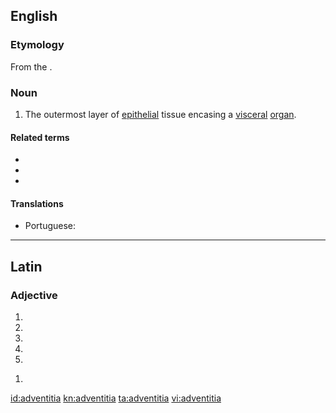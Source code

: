 ==English==

===Etymology===
From the {{etyl|la|en}} {{m|la|adventitius||extraneous}}.

===Noun===
{{en-noun|-}}
{{wikipedia}}

# {{lb|en|anatomy|histology}} The outermost layer of [[epithelial]] tissue encasing a [[visceral]] [[organ]].

====Related terms====
* {{l|en|adventitia bona}}
* {{l|en|adventitious}}
* {{l|en|tunica adventitia}}

====Translations====
{{trans-top|layer encasing a visceral organ}}
* Portuguese: {{t|pt|adventícia|f}}
{{trans-mid}}
{{trans-bottom}}

----

==Latin==

===Adjective===
{{la-adj-form|adventītia}}

# {{inflection of|adventītius||nom|f|s|lang=la}}
# {{inflection of|adventītius||nom|n|p|lang=la}}
# {{inflection of|adventītius||acc|n|p|lang=la}}
# {{inflection of|adventītius||voc|f|s|lang=la}}
# {{inflection of|adventītius||voc|n|p|lang=la}}

{{la-adj-form|adventītiā}}

# {{inflection of|adventītius||abl|f|s|lang=la}}

[[id:adventitia]]
[[kn:adventitia]]
[[ta:adventitia]]
[[vi:adventitia]]